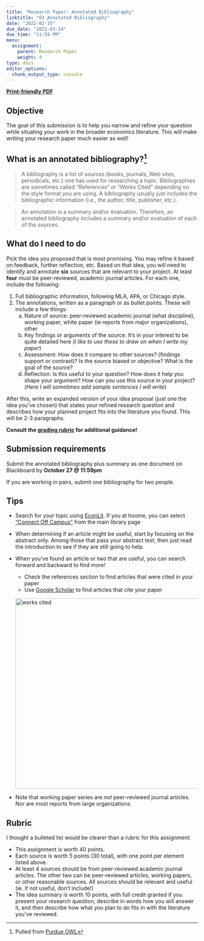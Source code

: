 ```yaml
---
title: "Research Paper: Annotated Bibliography"
linktitle: "03 Annotated Bibliography"
date: "2022-02-15"
due_date: "2022-03-24"
due_time: "11:59 PM"
menu:
  assignment:
    parent: Research Paper
    weight: 4
type: docs
editor_options: 
  chunk_output_type: console
---
```


**[Print-friendly PDF](../printfriendly/RP-03-annotated.pdf)**

## Objective {#objective .unnumbered}

The goal of this submission is to help you narrow and refine your question while situating your work in the broader economics literature. This will make writing your research paper much easier as well! 


## What is an annotated bibliography?[^1] {#whatis .unnumbered} 

[^1]: Pulled from [Purdue OWL](https://owl.purdue.edu/owl/general_writing/common_writing_assignments/annotated_bibliographies/index.html)

> A bibliography is a list of sources (books, journals, Web sites, periodicals, etc.) one has used for researching a topic. Bibliographies are sometimes called "References" or "Works Cited" depending on the style format you are using. A bibliography usually just includes the bibliographic information (i.e., the author, title, publisher, etc.).

> An annotation is a summary and/or evaluation. Therefore, an annotated bibliography includes a summary and/or evaluation of each of the sources. 

## What do I need to do {#mission .unnumbered} 

Pick the idea you proposed that is most promising. You may refine it based on feedback, further reflection, etc. Based on that idea, you will need to identify and annotate **six** sources that are relevant to your project. At least **four** must be peer-reviewed, academic journal articles. For each one, include the following: 

1. Full bibliographic information, following MLA, APA, or Chicago style. 
2. The annotations, written as a paragraph or as bullet points. These will include a few things: 
    a. Nature of source: peer-reviewed academic journal (what discipline), working paper, white paper (ie reports from major organizations), other 
    b. Key findings or arguments of the source: It's in your interest to be quite detailed here (*I like to use these to draw on when I write my paper*)
    c. Assessment: How does it compare to other sources? (findings support or contrast)? Is the source biased or objective? What is the goal of the source?
    d. Reflection: Is this useful to your question? How does it help you shape your argument? How can you use this source in your project? (*Here I will sometimes add sample sentences I will write*)


After this, write an expanded version of your idea proposal (just one the idea you've chosen) that states your refined research question and describes how your planned project fits into the literature you found. This will be 2-3 paragraphs. 


**Consult the [grading rubric](#rubric) for additional guidance!**

## Submission requirements {#submission-requirements .unnumbered}

Submit the annotated bibliography plus summary as one document on Blackboard by **October 27 @ 11:59pm**

If you are working in pairs, submit one bibliography for two people. 

## Tips {#tips .unnumbered}

- Search for your topic using [EconLit](http://library.uvm.edu/research/research_databases). If you at hoome, you can select ["Connect Off Campus"](http://library.uvm.edu/) from the main library page

- When determining if an article might be useful, start by focusing on the abstract only. Among those that pass your abstract test, then just read the introduction to see if they are still going to help. 

- When you've found an article or two that are useful, you can search forward and backward to find more! 
  - Check the references section to find articles that were cited in your paper 
  - Use [Google Scholar](https://scholar.google.com/) to find articles that cite your paper
  
  <img src="../materials/scholar_cited.png" width=500 alt="works cited">
  

- Note that working paper series are *not* peer-reviewed journal articles. Nor are most reports from large organizations.

## Rubric {#rubric .unnumbered}

I thought a bulleted list would be clearer than a rubric for this assignment: 

- This assignment is worth 40 points. 
- Each source is worth 5 points (30 total), with one point per element listed above.
- At least 4 sources should be from peer-reviewed academic journal articles. The other two can be peer-reviewed articles, working papers, or other reasonable sources. All sources should be relevant and useful (ie. if not useful, don't include!)
- The idea summary is worth 10 points, with full credit granted if you present your research question, describe in words how you will answer it, and then describe how what you plan to do fits in with the literature you've reviewed. 

